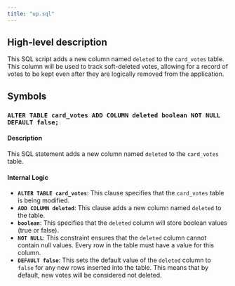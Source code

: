 ```yaml
---
title: "up.sql"
---
```


## High-level description
This SQL script adds a new column named `deleted` to the `card_votes` table. This column will be used to track soft-deleted votes, allowing for a record of votes to be kept even after they are logically removed from the application.

## Symbols

### `ALTER TABLE card_votes ADD COLUMN deleted boolean NOT NULL DEFAULT false;`
#### Description
This SQL statement adds a new column named `deleted` to the `card_votes` table. 

#### Internal Logic
* **`ALTER TABLE card_votes`**: This clause specifies that the `card_votes` table is being modified.
* **`ADD COLUMN deleted`**: This clause adds a new column named `deleted` to the table.
* **`boolean`**: This specifies that the `deleted` column will store boolean values (true or false).
* **`NOT NULL`**: This constraint ensures that the `deleted` column cannot contain null values. Every row in the table must have a value for this column.
* **`DEFAULT false`**: This sets the default value of the `deleted` column to `false` for any new rows inserted into the table. This means that by default, new votes will be considered not deleted. 
